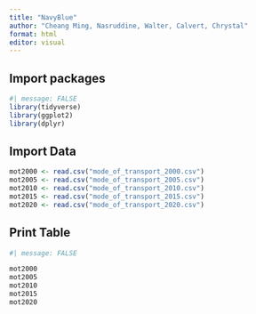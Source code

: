 ```yaml
---
title: "NavyBlue"
author: "Cheang Ming, Nasruddine, Walter, Calvert, Chrystal"
format: html
editor: visual
---
```


## Import packages
```r
#| message: FALSE
library(tidyverse)
library(ggplot2)
library(dplyr)
```

## Import Data
```r
mot2000 <- read.csv("mode_of_transport_2000.csv")
mot2005 <- read.csv("mode_of_transport_2005.csv")
mot2010 <- read.csv("mode_of_transport_2010.csv")
mot2015 <- read.csv("mode_of_transport_2015.csv")
mot2020 <- read.csv("mode_of_transport_2020.csv")
```

## Print Table
```r
#| message: FALSE

mot2000
mot2005
mot2010
mot2015
mot2020
```
